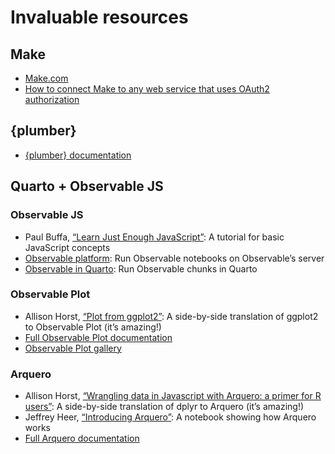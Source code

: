 # Invaluable resources

## Make

- [Make.com](https://www.make.com/)
- [How to connect Make to any web service that uses OAuth2 authorization](https://www.make.com/en/help/tutorials/how-to-connect-make-to-any-web-service-that-uses-oauth2-authorization)

## {plumber}

- [{plumber} documentation](https://www.rplumber.io/index.html)

## Quarto + Observable JS

### Observable JS

- Paul Buffa, ["Learn Just Enough JavaScript"](https://observablehq.com/@observablehq/learn-javascript-introduction): A tutorial for basic JavaScript concepts
- [Observable platform](https://observablehq.com/): Run Observable notebooks on Observable's server
- [Observable in Quarto](https://quarto.org/docs/computations/ojs.html): Run Observable chunks in Quarto

### Observable Plot

- Allison Horst, ["Plot from ggplot2"](https://observablehq.com/@observablehq/plot-from-ggplot2): A side-by-side translation of ggplot2 to Observable Plot (it's amazing!) 
- [Full Observable Plot documentation](https://observablehq.com/plot/what-is-plot)
- [Observable Plot gallery](https://observablehq.com/@observablehq/plot-gallery)

### Arquero

- Allison Horst, ["Wrangling data in Javascript with Arquero: a primer for R users"](https://observablehq.com/@observablehq/data-wrangling-with-arquero-from-r): A side-by-side translation of dplyr to Arquero (it's amazing!)
- Jeffrey Heer, ["Introducing Arquero"](https://observablehq.com/@uwdata/introducing-arquero): A notebook showing how Arquero works
- [Full Arquero documentation](https://uwdata.github.io/arquero/)
